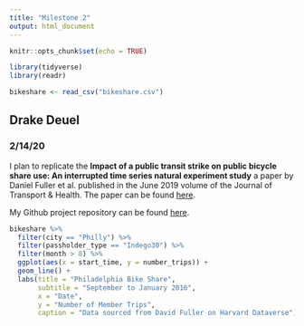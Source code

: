 ```yaml
---
title: "Milestone 2"
output: html_document
---
```


```r
knitr::opts_chunk$set(echo = TRUE)

library(tidyverse)
library(readr)

bikeshare <- read_csv("bikeshare.csv")
```

## Drake Deuel

### 2/14/20

I plan to replicate the **Impact of a public transit strike on public bicycle share use: An interrupted time series natural experiment study** a paper by Daniel Fuller et al. published in the June 2019 volume of the Journal of Transport & Health. The paper can be found [here](https://www.sciencedirect.com/science/article/pii/S221414051830553X).

My Github project repository can be found [here](https://github.com/ddeuel/1006-project).

```r

bikeshare %>%
  filter(city == "Philly") %>%
  filter(passholder_type == "Indego30") %>%
  filter(month > 8) %>%
  ggplot(aes(x = start_time, y = number_trips)) +
  geom_line() +
  labs(title = "Philadelphia Bike Share",
       subtitle = "September to January 2016",
       x = "Date",
       y = "Number of Member Trips",
       caption = "Data sourced from David Fuller on Harvard Dataverse")

```